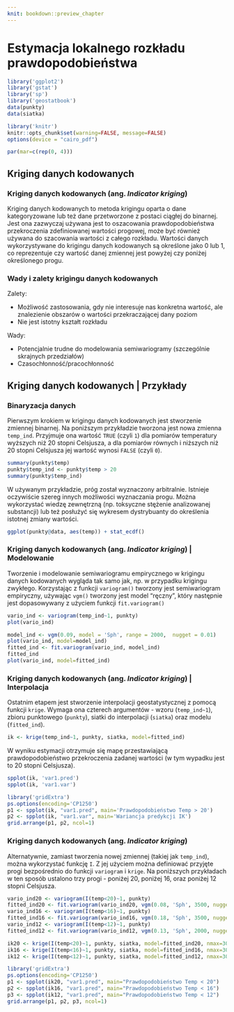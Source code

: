 ```yaml
---
knit: bookdown::preview_chapter
---
```


# Estymacja lokalnego rozkładu prawdopodobieństwa {#estymacja-lokalnego-rozkadu-prawdopodobienstwa}

```r
library('ggplot2')
library('gstat')
library('sp')
library('geostatbook')
data(punkty)
data(siatka)
```

```r
library('knitr')
knitr::opts_chunk$set(warning=FALSE, message=FALSE)
options(device = "cairo_pdf")
```

```r
par(mar=c(rep(0, 4)))
```

## Kriging danych kodowanych

### Kriging danych kodowanych (ang. *Indicator kriging*)

Kriging danych kodowanych to metoda krigingu oparta o dane kategoryzowane lub też dane przetworzone z postaci ciągłej do binarnej. Jest ona zazwyczaj używana jest to oszacowania prawdopodobieństwa przekroczenia zdefiniowanej wartości progowej, może być również używana do szacowania wartości z całego rozkładu. Wartości danych wykorzystywane do krigingu danych kodowanych są określone jako 0 lub 1, co reprezentuje czy wartość danej zmiennej jest powyżej czy poniżej określonego progu.

<!--http://geostat-course.org/system/files/geostat13_ind.pdf-->

### Wady i zalety krigingu danych kodowanych

Zalety:

- Możliwość zastosowania, gdy nie interesuje nas konkretna wartość, ale znalezienie obszarów o wartości przekraczającej dany poziom
- Nie jest istotny kształt rozkładu

Wady:

- Potencjalnie trudne do modelowania semiwariogramy (szczególnie skrajnych przedziałów)
- Czasochłonność/pracochłonność
    
## Kriging danych kodowanych | Przykłady

### Binaryzacja danych

Pierwszym krokiem w krigingu danych kodowanych jest stworzenie zmiennej binarnej. Na poniższym przykładzie tworzona jest nowa zmienna `temp_ind`. Przyjmuje ona wartość `TRUE` (czyli `1`) dla pomiarów temperatury wyższych niż 20 stopni Celsjusza, a dla pomiarów równych i niższych niż 20 stopni Celsjusza jej wartość wynosi `FALSE` (czyli `0`).

```r
summary(punkty$temp) 
punkty$temp_ind <- punkty$temp > 20
summary(punkty$temp_ind) 
```

W używanym przykładzie, próg został wyznaczony arbitralnie. Istnieje oczywiście szereg innych możliwości wyznaczania progu. Można wykorzystać wiedzę zewnętrzną (np. toksyczne stężenie analizowanej substancji) lub też posłużyć się wykresem dystrybuanty do określenia istotnej zmiany wartości.

```r
ggplot(punkty@data, aes(temp)) + stat_ecdf()
```

### Kriging danych kodowanych (ang. *Indicator kriging*) | Modelowanie

Tworzenie i modelowanie semiwariogramu empirycznego w krigingu danych kodowanych wygląda tak samo jak, np. w przypadku krigingu zwykłego. Korzystając z funkcji `variogram()` tworzony jest semiwariogram empiryczny, używając `vgm()` tworzony jest model "ręczny", który następnie jest dopasowywany z użyciem funkcji `fit.variogram()`

```r
vario_ind <- variogram(temp_ind~1, punkty)         
plot(vario_ind)
```

```r
model_ind <- vgm(0.09, model = 'Sph', range = 2000,  nugget = 0.01)  
plot(vario_ind, model=model_ind)
fitted_ind <- fit.variogram(vario_ind, model_ind)
fitted_ind
plot(vario_ind, model=fitted_ind)
```

### Kriging danych kodowanych (ang. *Indicator kriging*) | Interpolacja

Ostatnim etapem jest stworzenie interpolacji geostatystycznej z pomocą funkcji `krige`. Wymaga ona czterech argumentów - wzoru (`temp_ind~1`), zbioru punktowego (`punkty`), siatki do interpolacji (`siatka`) oraz modelu (`fitted_ind`).

```r
ik <- krige(temp_ind~1, punkty, siatka, model=fitted_ind)
```

W wyniku estymacji otrzymuje się mapę przestawiającą prawdopodobieństwo przekroczenia zadanej wartości (w tym wypadku jest to 20 stopni Celsjusza).

```r
spplot(ik, 'var1.pred')
spplot(ik, 'var1.var')
```

```r
library('gridExtra')
ps.options(encoding='CP1250')
p1 <- spplot(ik, "var1.pred", main='Prawdopodobieństwo Temp > 20')
p2 <- spplot(ik, "var1.var", main='Wariancja predykcji IK')
grid.arrange(p1, p2, ncol=1)
```

### Kriging danych kodowanych (ang. *Indicator kriging*)

Alternatywnie, zamiast tworzenia nowej zmiennej (takiej jak `temp_ind`), można wykorzystać funkcję `I`. Z jej użyciem można definiować przyjęte progi bezpośrednio do funkcji `variogram` i `krige`. Na poniższych przykładach w ten sposób ustalono trzy progi - poniżej 20, poniżej 16, oraz poniżej 12 stopni Celsjusza.

```r
vario_ind20 <- variogram(I(temp<20)~1, punkty)  
fitted_ind20 <- fit.variogram(vario_ind20, vgm(0.08, 'Sph', 3500, nugget=0.01))
vario_ind16 <- variogram(I(temp<16)~1, punkty)  
fitted_ind16 <- fit.variogram(vario_ind16, vgm(0.18, 'Sph', 3500, nugget=0.03))
vario_ind12 <- variogram(I(temp<12)~1, punkty)  
fitted_ind12 <- fit.variogram(vario_ind12, vgm(0.13, 'Sph', 2000, nugget=0.03))

ik20 <- krige(I(temp<20)~1, punkty, siatka, model=fitted_ind20, nmax=30)
ik16 <- krige(I(temp<16)~1, punkty, siatka, model=fitted_ind16, nmax=30)
ik12 <- krige(I(temp<12)~1, punkty, siatka, model=fitted_ind12, nmax=30)
```

```r
library('gridExtra')
ps.options(encoding='CP1250')
p1 <- spplot(ik20, "var1.pred", main="Prawdopodobieństwo Temp < 20")
p2 <- spplot(ik16, "var1.pred", main="Prawdopodobieństwo Temp < 16")
p3 <- spplot(ik12, "var1.pred", main="Prawdopodobieństwo Temp < 12")
grid.arrange(p1, p2, p3, ncol=1)
```
